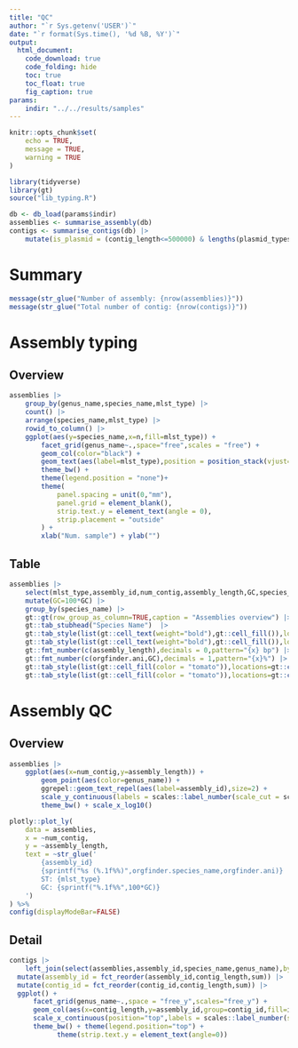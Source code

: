 ```yaml
---
title: "QC"
author: "`r Sys.getenv('USER')`"
date: "`r format(Sys.time(), '%d %B, %Y')`"
output: 
  html_document:
    code_download: true
    code_folding: hide
    toc: true
    toc_float: true
    fig_caption: true
params:
    indir: "../../results/samples"
---
```


```r
knitr::opts_chunk$set(
	echo = TRUE,
	message = TRUE,
	warning = TRUE
)
```


```r
library(tidyverse)
library(gt)
source("lib_typing.R")
```


```r
db <- db_load(params$indir)
assemblies <- summarise_assembly(db)
contigs <- summarise_contigs(db) |>
	mutate(is_plasmid = (contig_length<=500000) & lengths(plasmid_types)>0)
```


# Summary
```r
message(str_glue("Number of assembly: {nrow(assemblies)}"))
message(str_glue("Total number of contig: {nrow(contigs)}"))
```


# Assembly typing {.tabset}

## Overview
```r
assemblies |>
	group_by(genus_name,species_name,mlst_type) |>
	count() |>
	arrange(species_name,mlst_type) |>
	rowid_to_column() |>
	ggplot(aes(y=species_name,x=n,fill=mlst_type)) +
		facet_grid(genus_name~.,space="free",scales = "free") + 
		geom_col(color="black") +
		geom_text(aes(label=mlst_type),position = position_stack(vjust=0.5),size=3,angle=90) +
		theme_bw() +
		theme(legend.position = "none")+
		theme(
			panel.spacing = unit(0,"mm"),
			panel.grid = element_blank(),
			strip.text.y = element_text(angle = 0),
			strip.placement = "outside"
		) + 
		xlab("Num. sample") + ylab("")
```

## Table
```r
assemblies |>
	select(mlst_type,assembly_id,num_contig,assembly_length,GC,species_name,orgfinder.species_name,orgfinder.ani) |>
	mutate(GC=100*GC) |>
	group_by(species_name) |>
	gt::gt(row_group_as_column=TRUE,caption = "Assemblies overview") |>
	gt::tab_stubhead("Species Name")  |>
	gt::tab_style(list(gt::cell_text(weight="bold"),gt::cell_fill()),locations=gt::cells_column_labels()) |>
	gt::tab_style(list(gt::cell_text(weight="bold"),gt::cell_fill()),locations=gt::cells_stubhead()) |>		
	gt::fmt_number(c(assembly_length),decimals = 0,pattern="{x} bp") |>
	gt::fmt_number(c(orgfinder.ani,GC),decimals = 1,pattern="{x}%") |>
	gt::tab_style(list(gt::cell_fill(color = "tomato")),locations=gt::cells_body(orgfinder.ani,rows = orgfinder.ani<=97)) |>
	gt::tab_style(list(gt::cell_fill(color = "tomato")),locations=gt::cells_body(orgfinder.species_name,rows = orgfinder.species_name!=species_name))
```




# Assembly QC {.tabset}

## Overview
```r
assemblies |>
    ggplot(aes(x=num_contig,y=assembly_length)) + 
        geom_point(aes(color=genus_name)) + 
        ggrepel::geom_text_repel(aes(label=assembly_id),size=2) + 
      	scale_y_continuous(labels = scales::label_number(scale_cut = scales::cut_short_scale())) +
        theme_bw() + scale_x_log10()
```

```r
plotly::plot_ly(
	data = assemblies,
	x = ~num_contig,
	y = ~assembly_length,
	text = ~str_glue('
		{assembly_id}
		{sprintf("%s (%.1f%%)",orgfinder.species_name,orgfinder.ani)}
		ST: {mlst_type}
		GC: {sprintf("%.1f%%",100*GC)}
	')
) %>%
config(displayModeBar=FALSE)
```


## Detail
```r
contigs |>
	left_join(select(assemblies,assembly_id,species_name,genus_name),by="assembly_id") |>
  mutate(assembly_id = fct_reorder(assembly_id,contig_length,sum)) |>
  mutate(contig_id = fct_reorder(contig_id,contig_length,sum)) |>
  ggplot() + 
      facet_grid(genus_name~.,space = "free_y",scales="free_y") +
      geom_col(aes(x=contig_length,y=assembly_id,group=contig_id,fill=is_plasmid),color="black",position="stack") + 
      scale_x_continuous(position="top",labels = scales::label_number(scale_cut = scales::cut_short_scale())) +
      theme_bw() + theme(legend.position="top") +
			theme(strip.text.y = element_text(angle=0))
```




